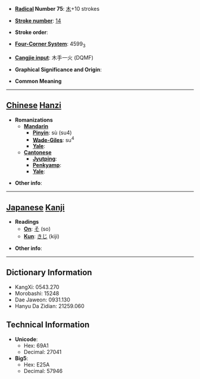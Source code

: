* '''[[Wiktionary:Chinese radical index| Radical]] Number 75''': [[Wiktionary:Chinese radical index 木|木]]+10 strokes

* '''[[Wiktionary:Chinese total strokes index|Stroke number]]''': [[Wiktionary:Chinese total strokes index 14|14]]

* '''Stroke order''': 

* '''[[Wiktionary:Chinese four corner index|Four-Corner System]]''': 4599<sub>3</sub>

* '''[[Wiktionary:Chinese Cangjie index|Cangjie input]]''': 木手一火 (DQMF)

* '''Graphical Significance and Origin''': 

* '''Common Meaning'''

----

== [[Chinese]] [[Hanzi]] ==

* '''Romanizations'''
** '''[[Mandarin]]'''
*** '''[[Pinyin]]''': sù (su4)
*** '''[[Wade-Giles]]''': su<sup>4</sup>
*** '''[[Yale]]''': 
** '''[[Cantonese]]'''
*** '''[[Jyutping]]''':
*** '''[[Penkyamp]]''': 
*** '''[[Yale]]''': 

* '''Other info''': 

----

== [[Japanese]] [[Kanji]] ==

* '''Readings'''
** '''[[On]]''': [[そ]] (so)
** '''[[Kun]]''': [[きじ]] (kiji)

* '''Other info''':  

----

== Dictionary Information ==

* KangXi: 0543.270
* Morobashi: 15248
* Dae Jaweon: 0931.130
* Hanyu Da Zidian: 21259.060

== Technical Information ==

* '''Unicode''':
** Hex: 69A1
** Decimal: 27041
* '''Big5''':
** Hex: E25A
** Decimal: 57946